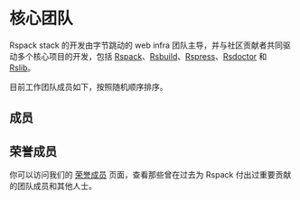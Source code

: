 
# 核心团队

Rspack stack 的开发由字节跳动的 web infra 团队主导，并与社区贡献者共同驱动多个核心项目的开发，包括 [Rspack](https://github.com/web-infra-dev/rspack)、[Rsbuild](https://github.com/web-infra-dev/rsbuild)、[Rspress](https://github.com/web-infra-dev/rspress)、[Rsdoctor](https://github.com/web-infra-dev/rsdoctor) 和 [Rslib](https://github.com/web-infra-dev/rslib)。

目前工作团队成员如下，按照随机顺序排序。

## 成员

<RandomMemberList />

## 荣誉成员

你可以访问我们的 [荣誉成员](/misc/team/emeriti) 页面，查看那些曾在过去为 Rspack 付出过重要贡献的团队成员和其他人士。
